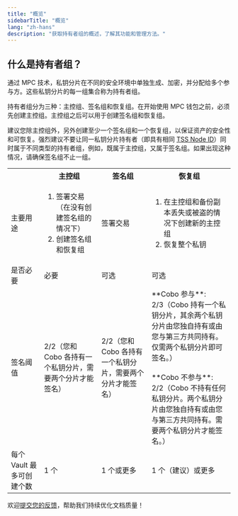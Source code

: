 ```yaml
---
title: "概览"
sidebarTitle: "概览"
lang: "zh-hans"
description: "获取持有者组的概述，了解其功能和管理方法。"
---
```


## 什么是持有者组？

通过 MPC 技术，私钥分片在不同的安全环境中单独生成、加密，并分配给多个参与方。这些私钥分片的每一组集合称为持有者组。

持有者组分为三种：主控组、签名组和恢复组。在开始使用 MPC 钱包之前，必须先创建主控组。主控组之后可以用于创建签名组和恢复组。

<Note>建议您除主控组外，另外创建至少一个签名组和一个恢复组，以保证资产的安全性和可恢复。强烈建议不要让同一私钥分片持有者（即具有相同 [TSS Node ID](/cn/portal/glossary#tss-node)）同时属于不同类型的持有者组，例如，既属于主控组，又属于签名组。如果出现这种情况，请确保签名组不止一组。</Note>

<table class="six-columns">
  <tr>
    <th></th>
    <th>主控组</th>
    <th>签名组</th>
    <th>恢复组</th>
  </tr>
  <tr>
    <td>主要用途</td>
    <td>
      <ol>
        <li>签署交易（在没有创建签名组的情况下）</li>
        <li>创建签名组和恢复组</li>
      </ol>
    </td>
    <td>签署交易</td>
    <td>
      <ol>
        <li>在主控组和备份副本丢失或被盗的情况下创建新的主控组</li>
        <li>恢复整个私钥</li>
      </ol>
    </td>
  </tr>
  <tr>
    <td>是否必要</td>
    <td>必要</td>
    <td>可选</td>
    <td>可选</td>
  </tr>
  <tr>
    <td>签名阈值</td>
    <td>2/2（您和 Cobo 各持有一个私钥分片，需要两个分片才能签名）</td>
    <td>2/2（您和 Cobo 各持有一个私钥分片，需要两个分片才能签名）</td>
    <td>**Cobo 参与**:<br/>2/3（Cobo 持有一个私钥分片，其余两个私钥分片由您独自持有或由您与第三方共同持有。仅需两个私钥分片即可签名。）<br/><br/>**Cobo 不参与**:<br/>2/2（Cobo 不持有任何私钥分片。两个私钥分片由您独自持有或由您与第三方共同持有。需要两个私钥分片才能签名。）</td>
  </tr>
  <tr>
    <td>每个 Vault 最多可创建个数</td>
    <td>1 个</td>
    <td>1 个或更多</td>
    <td>1 个（建议）或更多</td>
  </tr>
</table>

<Tip>欢迎[提交您的反馈](https://forms.zohopublic.com/cobo/form/DocumentFeedbackForm/formperma/QvLOhxJv1_JMsJ-1dleZ8Itb_7rzN-LtgvsDdxosoVI?referrername=manuals)，帮助我们持续优化文档质量！</Tip>